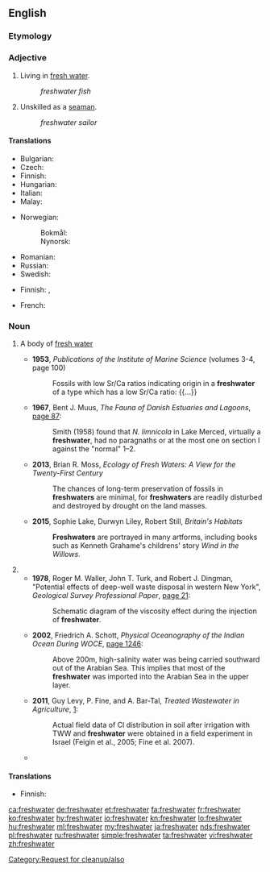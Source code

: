 {{also|Freshwater|fresh water|fresh-water}}
{{also|Freshwater|fresh water}}[[Category:Request for cleanup/also]]
==English==

===Etymology===
{{compound|en|fresh|water}}

===Adjective===
{{en-adj|-}}

# Living in [[fresh water]].
#: ''freshwater fish''
# {{lb|en|nautical}} Unskilled as a [[seaman]].
#: ''freshwater sailor''

====Translations====
{{trans-top|living in fresh water}}
* Bulgarian: {{t|bg|сладководен|sc=Cyrl}}
* Czech: {{t+|cs|sladkovodní}}
* Finnish: {{t|fi|makean veden}}
* Hungarian: {{t+|hu|édesvízi}}
* Italian: {{t|it|acqua dolce}}
* Malay: {{t|ms|air tawar}}
{{trans-mid}}
* Norwegian:
*: Bokmål: {{t|nb|ferskvanns-}}
*: Nynorsk: {{t|nn|ferskvass-}}
* Romanian: {{t|ro|[[de]] [[apă dulce]]}}
* Russian: {{t+|ru|пресново́дный}}
* Swedish: {{t|sv|sötvattens-}}
{{trans-bottom}}

{{trans-top|unskilled as seaman}}
* Finnish: {{t+|fi|järvi|alt=järvi-}}, {{t|fi|sisävesi|alt=sisävesi-}}
{{trans-mid}}
* French: {{t+|fr|marin d'eau douce|m}}
{{trans-bottom}}

===Noun===
{{wikipedia}}
{{en-noun|~}}

# {{rfv-sense}} {{lb|en|countable}} A body of [[fresh water]]
#* '''1953''', ''Publications of the Institute of Marine Science'' (volumes 3-4, page 100)
#*: Fossils with low Sr/Ca ratios indicating origin in a '''freshwater''' of a type which has a low Sr/Ca ratio: {{...}}
#* '''1967''', Bent J. Muus, ''The Fauna of Danish Estuaries and Lagoons'', [https://books.google.com/books?id=5LcLAQAAIAAJ&dq=%22a+freshwater+had%22&focus=searchwithinvolume&q=%22Lake+Merced%2C+virtually+a+freshwater%22 page 87]:
#*: Smith (1958) found that ''N. limnicola'' in Lake Merced, virtually a '''freshwater''', had no paragnaths or at the most one on section I against the "normal" 1–2.
#* '''2013''', Brian R. Moss, ''Ecology of Fresh Waters: A View for the Twenty-First Century''
#*: The chances of long-term preservation of fossils in '''freshwaters''' are minimal, for '''freshwaters''' are readily disturbed and destroyed by drought on the land masses.
#* '''2015''', Sophie Lake, ‎Durwyn Liley, ‎Robert Still, ''Britain's Habitats''
#*: '''Freshwaters''' are portrayed in many artforms, including books such as Kenneth Grahame's childrens' story ''Wind in the Willows''.
# {{alternative spelling of|fresh water|lang=en}}
#* '''1978''', Roger M. Waller, John T. Turk, and Robert J. Dingman, "Potential effects of deep-well waste disposal in western New York", ''Geological Survey Professional Paper'', [https://books.google.com/books?id=m8NUAAAAYAAJ&dq=%22the%20freshwater%20was%22&pg=PA21#v=onepage&q&f=false page 21]:
#*: Schematic diagram of the viscosity effect during the injection of '''freshwater'''.
#* '''2002''', Friedrich A. Schott, ''Physical Oceanography of the Indian Ocean During WOCE'', [https://books.google.com/books?id=_uEbAQAAIAAJ&dq=%22the+freshwater+was%22&focus=searchwithinvolume&q=%22most+of+the+freshwater+was+imported+into+the%22 page 1246]:
#*: Above 200m, high-salinity water was being carried southward out of the Arabian Sea. This implies that most of the '''freshwater''' was imported into the Arabian Sea in the upper layer.
#* '''2011''', Guy Levy, P. Fine, and A. Bar-Tal, ''Treated Wastewater in Agriculture'', [https://books.google.com/books?id=XfgAIGsBLbwC&lpg=PT179&dq=%22the%20freshwater%20was%22&pg=PT234#v=onepage&q&f=false]:
#*: Actual field data of Cl distribution in soil after irrigation with TWW and '''freshwater''' were obtained in a field experiment in Israel (Feigin et al., 2005; Fine et al. 2007).
#* {{quote-journal|author=Richard Conniff|title=An evolutionary family drama|url=http://www.nytimes.com/2014/04/21/opinion/an-evolutionary-family-drama.html|newspaper={{w|The New York Times}}|date=20 April 2014|passage=Alewives are anadromous fish: Born in '''freshwater''', they spend their lives in the ocean, returning annually to their birthplaces to spawn.}}

====Translations====
{{trans-top|body of fresh water}}
* Finnish: {{t|fi|[[makean veden]] [[vesistö]]}}
{{trans-mid}}
{{trans-bottom}}

{{trans-see|fresh water}}

[[ca:freshwater]]
[[de:freshwater]]
[[et:freshwater]]
[[fa:freshwater]]
[[fr:freshwater]]
[[ko:freshwater]]
[[hy:freshwater]]
[[io:freshwater]]
[[kn:freshwater]]
[[lo:freshwater]]
[[hu:freshwater]]
[[ml:freshwater]]
[[my:freshwater]]
[[ja:freshwater]]
[[nds:freshwater]]
[[pl:freshwater]]
[[ru:freshwater]]
[[simple:freshwater]]
[[ta:freshwater]]
[[vi:freshwater]]
[[zh:freshwater]]